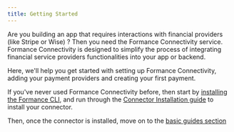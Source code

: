 ```yaml
---
title: Getting Started
---
```



Are you building an app that requires interactions with financial providers (like
Stripe or Wise) ? Then you need the Formance Connectivity service. Formance Connectivity
is designed to simplify the process of integrating financial service providers
functionalities into your app or backend.

Here, we'll help you get started with setting up Formance Connectivity, adding your
payment providers and creating your first payment.

<!-- a happy graphic here! -->

If you've never used Formance Connectivity before, then start by [installing the
Formance CLI](../../getting-started/fctl-quick-start), and run through the [Connector Installation guide](connectors)
to install your connector.

Then, once the connector is installed, move on to the [basic guides section](basic-guides)

<!-- <DocCardList items={useCurrentSidebarCategory().items}/> -->

